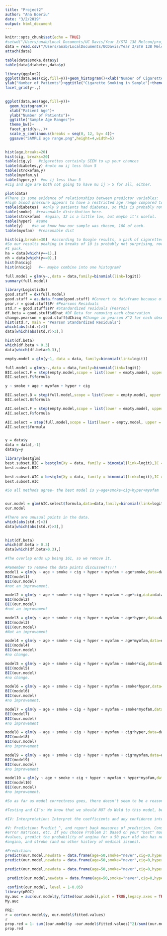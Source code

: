 ```yaml
---
title: "Project2"
author: "Ana Boeriu"
date: "3/2/2019"
output: html_document
---
```


```r
knitr::opts_chunk$set(echo = TRUE)
#setwd("/Users/anab/Local Documents/UC Davis/Year 3/STA 138 Melcon/projects/project2")
data = read.csv("/Users/anab/LocalDocuments/UCDavis/Year 3/STA 138 Melcon/projects/project2/angina.csv")
attach(data)
```
```r
table(data$smoke,data$y)
table(data$diabetes,data$y)
```

```r
library(ggplot2)
ggplot(data,aes(cig,fill=y))+geom_histogram()+xlab("Number of Cigarettes Smoked Per Day")+
ylab("Number of Patients")+ggtitle("Cigarette Smoking in Sample")+theme_bw()+
facet_grid(y~.,)
 
```
```r
ggplot(data,aes(age,fill=y))+
  geom_histogram()+
  xlab("Patient Age")+
  ylab("Number of Patients")+
  ggtitle("Sample Age Ranges")+
  theme_bw()+
  facet_grid(y~.,)+
  scale_y_continuous(breaks = seq(0, 12, by= 4))+
  ggsave("SAMPLE age range.png",height=4,width=5)
  
```




```r
hist(age,breaks=20)
hist(cig, breaks=20)
table(cig,y)   #cigarettes certainly SEEM to up your chances
table(diabetes,y) #note mu ij less than 5
table(strokefam,y)
table(myofam,y)
table(hyper,y)  #mu ij less than 5
#cig and age are both not going to have mu ij > 5 for all, either.

plot(data)
#There is some evidence of relationships between predictor variables:
#high blood pressure appears to have a restricted age range compared to low.
table(diabetes)  #only 9 patients had diabetes, so this is probably not going to be very helpful.
table(smoke)  #reasonable distribution here.
table(strokefam)  #again, 12 is a little low, but maybe it's useful.
table(hyper)  #same
table(y)	#so we know how our sample was chosen, 100 of each.
table(myofam)  #reasonable dist

hist(cig,breaks=30)  #according to Google results, a pack of cigarettes is usually 20 cigarettes in the US.
#So our results peaking in breaks of 10 is probably not surprising, nor is the second largest result being
#1 pack.
ha = data[which(y==1),]
nh = data[which(y==0),]
hist(ha$cig)
hist(nh$cig)   #←- maybe combine into one histogram?


```
```r
full.model = glm(y~.,data = data,family=binomial(link=logit))
summary(full.model)

```
```r

library(LogisticDx)
good.stuff = dx(full.model)
good.stuff = as.data.frame(good.stuff) #Convert to dataframe because of annoying things
pear.r = good.stuff$Pr #Pearsons Residuals
std.r = good.stuff$sPr #Standardized residuals (Pearson)
df.beta = good.stuff$dBhat #DF Beta for removing each observation
change.pearson = good.stuff$dChisq #Change in pearson X^2 for each observation
hist(std.r, main = "Pearson Standardized Residuals")
which(abs(std.r)>3)
data[which(abs(std.r)>3),]

```
```r
hist(df.beta)
which(df.beta > 0.3)
data[which(df.beta>0.3),]

```
```r
empty.model = glm(y~1, data = data, family=binomial(link=logit))

full.model = glm(y~.,data = data,family=binomial(link=logit))
BIC.select.F = step(empty.model,scope = list(lower = empty.model, upper = full.model),direction = "both",criterion = "BIC",trace=FALSE)
BIC.select.F$formula

y ~ smoke + age + myofam + hyper + cig

BIC.select.B = step(full.model,scope = list(lower = empty.model, upper = full.model),direction = "both",criterion = "BIC",trace=FALSE)
BIC.select.B$formula

AIC.select.F = step(empty.model,scope = list(lower = empty.model, upper = full.model),direction = "both",criterion = "AIC",trace=FALSE)
AIC.select.F$formula

AIC.select = step(full.model,scope = list(lower = empty.model, upper = full.model),direction = "both",criterion = "AIC",trace=FALSE)
AIC.select$formula


y = data$y
data = data[,-1]
data$y=y

library(bestglm)
best.subset.BIC = bestglm(Xy = data, family = binomial(link=logit),IC = "BIC",method = "exhaustive")
best.subset.BIC

best.subset.AIC = bestglm(Xy = data, family = binomial(link=logit),IC = "AIC",method = "exhaustive")
best.subset.AIC

#So all methods agree- the best model is y~age+smoke+cig+hyper+myofam


our.model = glm(AIC.select$formula,data=data,family=binomial(link=logit))
our.model

```

```r
#There are unusual points in the data.
which(abs(std.r)>3)
data[which(abs(std.r)>3),]

  
hist(df.beta)
which(df.beta > 0.3)
data[which(df.beta>0.3),]  

#The overlap ends up being 161, so we remove it.

#Remember to remove the data points discussed!!!!!
model1 = glm(y ~ age + smoke + cig + hyper + myofam + age*smoke,data=data,family=binomial(link=logit))
BIC(model1)
BIC(our.model)
#not an improvement.

model2 = glm(y ~ age + smoke + cig + hyper + myofam + age*cig,data=data,family=binomial(link=logit))
BIC(model2)
BIC(our.model)
#not an improvement

model3 = glm(y ~ age + smoke + cig + hyper + myofam + age*hyper,data=data,family=binomial(link=logit))
BIC(model3)
BIC(our.model)
#Not an improvement

model4 = glm(y ~ age + smoke + cig + hyper + myofam + age*myofam,data=data,family=binomial(link=logit))
BIC(model4)
BIC(our.model)
#no change.

model5 = glm(y ~ age + smoke + cig + hyper + myofam + smoke*cig,data=data,family=binomial(link=logit))
BIC(model5)
BIC(our.model)
#no change.

model6 = glm(y ~ age + smoke + cig + hyper + myofam + smoke*hyper,data=data,family=binomial(link=logit))
BIC(model6)
BIC(our.model)
#no improvement.

model7 = glm(y ~ age + smoke + cig + hyper + myofam + smoke*myofam,data=data,family=binomial(link=logit))
BIC(model7)
BIC(our.model)
#no improvement

model8 = glm(y ~ age + smoke + cig + hyper + myofam + cig*hyper,data=data,family=binomial(link=logit))
BIC(model8)
BIC(our.model)
#no improvement

model9 = glm(y ~ age + smoke + cig + hyper + myofam + cig*myofam,data=data,family=binomial(link=logit))
BIC(model9)
BIC(our.model)
#no improvement

model10 = glm(y ~ age + smoke + cig + hyper + myofam + hyper*myofam,data=data,family=binomial(link=logit))
BIC(model10)
BIC(our.model)
#no improvement.

#So as far as model correctness goes, there doesn't seem to be a reason to add any interaction terms.

#Testing and CI’s: We know that we should NOT do Wald to this model, because we’ve kept factors with more than 2 levels (smoke, hyper).

#IV: Interpretation: Interpret the coefficients and any confidence intervals or p-values that you calculated.

#V: Prediction: Predict ^, and report back measures of prediction. Consider model goodness-of-fit measures,
#error matrices, etc. If you choose Problem 2: Based on your "best" model, i.e, you may not use all of these
#values, predict the probability of angina for a 50 year old who has never smoked, with history of hypertension,
#angina, and stroke (and no other history of medical issues).

#Prediction:
predict(our.model,newdata = data.frame(age=50,smoke="never",cig=0,hyper="moderate",myofam="yes"),type="response")
predict(our.model,newdata = data.frame(age=50,smoke="never",cig=0,hyper="mild",myofam="yes"),type="response")

```
```r
predict(our.model,newdata = data.frame(age=50,smoke="never",cig=0,hyper="moderate",myofam="yes"),type="response")

 predict(our.model,newdata = data.frame(age=50,smoke="never",cig=0,hyper="mild",myofam="yes"),type="response")
 
 confint(our.model, level = 1-0.05)
library(pROC)
my.auc = auc(our.model$y,fitted(our.model),plot = TRUE,legacy.axes = TRUE)
My.auc

```


```r
PRE:
r = cor(our.model$y, our.model$fitted.values)
r
prop.red = 1- sum((our.model$y -our.model$fitted.values)^2)/sum((our.model$y - mean(our.model$y))^2)
prop.red
```





